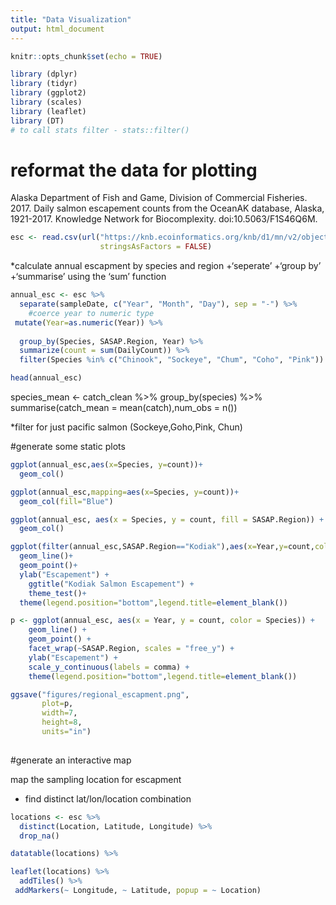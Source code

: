 ```yaml
---
title: "Data Visualization"
output: html_document
---
```


```r
knitr::opts_chunk$set(echo = TRUE)
```

```r
library (dplyr)
library (tidyr)
library (ggplot2)
library (scales)
library (leaflet)
library (DT)
# to call stats filter - stats::filter()
```

# reformat the data for plotting

Alaska Department of Fish and Game, Division of Commercial Fisheries. 2017. Daily salmon escapement counts from the OceanAK database, Alaska, 1921-2017. Knowledge Network for Biocomplexity. doi:10.5063/F1S46Q6M. 

```r
esc <- read.csv(url("https://knb.ecoinformatics.org/knb/d1/mn/v2/object/urn%3Auuid%3Af119a05b-bbe7-4aea-93c6-85434dcb1c5e", method = "libcurl"),
                    stringsAsFactors = FALSE)

```

*calculate annual escapment by species and region
+'seperate'
+'group by'
+'summarise' using the 'sum' function

```r
annual_esc <- esc %>% 
  separate(sampleDate, c("Year", "Month", "Day"), sep = "-") %>% 
    #coerce year to numeric type
 mutate(Year=as.numeric(Year)) %>% 
  
  group_by(Species, SASAP.Region, Year) %>% 
  summarize(count = sum(DailyCount)) %>% 
  filter(Species %in% c("Chinook", "Sockeye", "Chum", "Coho", "Pink"))

head(annual_esc)
```


species_mean <-  catch_clean %>% 
  group_by(species) %>% 
  summarise(catch_mean = mean(catch),num_obs = n())


*filter for just pacific salmon (Sockeye,Goho,Pink, Chun)


#generate some static plots

```r
ggplot(annual_esc,aes(x=Species, y=count))+
  geom_col()
```

```r
ggplot(annual_esc,mapping=aes(x=Species, y=count))+
  geom_col(fill="Blue")
```
```r
ggplot(annual_esc, aes(x = Species, y = count, fill = SASAP.Region)) +
  geom_col()
```

```r
ggplot(filter(annual_esc,SASAP.Region=="Kodiak"),aes(x=Year,y=count,color=Species))+
  geom_line()+
  geom_point()+
  ylab("Escapement") +
    ggtitle("Kodiak Salmon Escapement") +
    theme_test()+
  theme(legend.position="bottom",legend.title=element_blank())
```

```r
p <- ggplot(annual_esc, aes(x = Year, y = count, color = Species)) + 
    geom_line() +
    geom_point() +
    facet_wrap(~SASAP.Region, scales = "free_y") +
    ylab("Escapement") +
    scale_y_continuous(labels = comma) +
    theme(legend.position="bottom",legend.title=element_blank())

ggsave("figures/regional_escapment.png", 
       plot=p,
       width=7,
       height=8,
       units="in")
  
```


#generate an interactive map

map the sampling location for escapment 

* find distinct lat/lon/location combination

```r
locations <- esc %>% 
  distinct(Location, Latitude, Longitude) %>% 
  drop_na()
```

```r
datatable(locations) %>% 

```
```r
leaflet(locations) %>% 
  addTiles() %>% 
 addMarkers(~ Longitude, ~ Latitude, popup = ~ Location)
```


